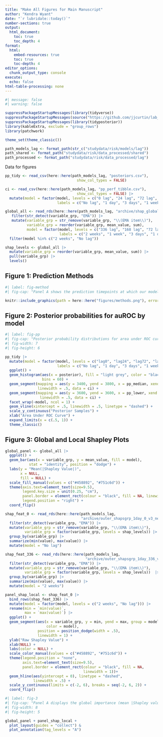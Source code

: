 ```yaml
---
title: "Make All Figures for Main Manuscript"
author: "Kendra Wyant"
date: "`r lubridate::today()`"
number-sections: true
output: 
  html_document:
    toc: true 
    toc_depth: 4
format:
  html:
    embed-resources: true
    toc: true
    toc-depth: 4
editor_options: 
  chunk_output_type: console
execute:
  echo: false
html-table-processing: none
---
```


```r
#| message: false
#| warning: false

suppressPackageStartupMessages(library(tidyverse))
suppressPackageStartupMessages(source("https://github.com/jjcurtin/lab_support/blob/main/format_path.R?raw=true"))
suppressPackageStartupMessages(library(tidyposterior))
library(kableExtra, exclude = "group_rows")
library(patchwork)

theme_set(theme_classic())

path_models_lag <- format_path(str_c("studydata/risk/models/lag"))
path_shared <- format_path("studydata/risk/data_processed/shared")
path_processed <- format_path("studydata/risk/data_processed/lag")
```

Data for figures
```r
pp_tidy <- read_csv(here::here(path_models_lag, "posteriors.csv"), 
                                 show_col_types = FALSE) 

ci <- read_csv(here::here(path_models_lag, "pp_perf_tibble.csv"), 
                                 show_col_types = FALSE) |> 
  mutate(model = factor(model, levels = c("0 lag", "24 lag", "72 lag", "168 lag", "336 lag"),
                        labels = c("No lag", "1 day", "3 days", "1 week", "2 weeks")))

global_all <- read_rds(here::here(path_models_lag, "archive/shap_global_all.rds")) |> 
   filter(str_detect(variable_grp, "EMA")) |> 
   mutate(variable_grp = str_remove(variable_grp, "\\(EMA item\\)"),
          variable_grp = reorder(variable_grp, mean_value, sum),
          model = factor(model, levels = c("336 lag", "168 lag", "72 lag", "24 lag", "0 lag"),
                         labels = c("2 weeks", "1 week", "3 days", "1 day", "No lag" ))) |> 
  filter(model %in% c("2 weeks", "No lag"))

shap_levels <- global_all |>
  mutate(variable_grp = reorder(variable_grp, mean_value, sum)) |>
  pull(variable_grp) |>
  levels()
```


## Figure 1: Prediction Methods
```r
#| label: fig-method
#| fig-cap: "Panel A shows the prediction timepoints at which our model calculated a predicted probability of a lapse. All available data up until, but not including, the prediction timepoint was used to generate these predictions. Features were created for varying feature scoring epochs before the prediction timepoint (i.e., 12, 24, 48, 72, and 168 hours). Prediction timepoints were updated hourly. Panel B shows how the prediction window (i.e., window in which a lapse might occur) rolls forward hour-by-hour with the prediction timepoint. The prediction window width for all models was 24 hours. Additionally, there were five possible lag times between the prediction timepoint and start of the prediction window. A prediction window either started immediately after the prediction timepoint (no lag) or was lagged by 1 day, 3 days, 1 week, or 2 weeks."

knitr::include_graphics(path = here::here("figures/methods.png"), error = FALSE)
```



## Figure 2: Posterior probabilities for auROC by model 

```r
#| label: fig-pp
#| fig-cap: "Posterior probability distributions for area under ROC curve (auROC) for each model (no lag, 1-day, 3-day, 1-week, and 2-week lag). Each distribution reflects 8,000 posterior samples (4 chains × 2,000 samples) from a Bayesian model fit. Horizonatal lines depict 95% Bayesian credible intervals (CI) and vertical solid lines depict median posterior probability for auROC. Vertical dashed line represents expected performance from a random classifier (.5 auROC)."
#| fig-width: 7
#| fig-height: 6

pp_tidy |> 
  mutate(model = factor(model, levels = c("lag0", "lag24", "lag72", "lag168", "lag336"),
                        labels = c("No lag", "1 day", "3 days", "1 week", "2 weeks"))) |>
  ggplot() + 
  geom_histogram(aes(x = posterior), fill = "light grey", color = "black", linewidth = .5,  
                 bins = 60) +
  geom_segment(mapping = aes(y = 3400, yend = 3800, x = pp_median, xend = pp_median),
               linewidth = .5, data = ci) +
  geom_segment(mapping = aes(y = 3600, yend = 3600, x = pp_lower, xend = pp_upper),
                linewidth = .5, data = ci) +
  facet_wrap(~model, ncol = 1) +
  geom_vline(xintercept = .5, linewidth = .5, linetype = "dashed") +
  scale_y_continuous("Posterior Samples") +
  xlab("Area Under ROC Curve") +
  expand_limits(x = c(.5, 1)) +
  theme_classic() 
```


## Figure 3: Global and Local Shapley Plots

```r
global_panel <- global_all |>
  ggplot() +
  geom_bar(aes(x = variable_grp, y = mean_value, fill = model), 
           stat = "identity", position = "dodge") +
  labs(y = "Mean(|Shapley Value|)",
       x = NULL,
       fill = NULL) +
  scale_fill_manual(values = c("#458892", "#751c6d")) +
  theme(axis.text=element_text(size=9.5),
        legend.key.size = unit(0.25, "cm"),
        panel.border = element_rect(colour = "black", fill = NA, linewidth = 1),
        legend.position = "right") +
  coord_flip()
```

```r
shap_feat_0 <- read_rds(here::here(path_models_lag, 
                                   "archive/outer_shapsgrp_1day_0_v3_nested_main.rds")) |> 
  filter(str_detect(variable_grp, "EMA")) |> 
  mutate(variable_grp = str_remove(variable_grp, "\\(EMA item\\)"),
         variable_grp = factor(variable_grp, levels = shap_levels)) |> 
  group_by(variable_grp) |> 
  summarize(min(value), max(value)) |> 
  mutate(model = "No lag")

shap_feat_336 <- read_rds(here::here(path_models_lag, 
                                     "archive/outer_shapsgrp_1day_336_v3_nested_main.rds")) |> 
  filter(str_detect(variable_grp, "EMA")) |> 
  mutate(variable_grp = str_remove(variable_grp, "\\(EMA item\\)"),
         variable_grp = factor(variable_grp, levels = shap_levels))  |> 
  group_by(variable_grp) |> 
  summarize(min(value), max(value)) |> 
  mutate(model = "2 weeks")

panel_shap_local <- shap_feat_0 |>
  bind_rows(shap_feat_336) |> 
  mutate(model = factor(model, levels = c("2 weeks", "No lag"))) |> 
  rename(min = `min(value)`,
         max = `max(value)`) |> 
  ggplot() +
  geom_segment(aes(x = variable_grp, y = min, yend = max, group = model,
                   color = model),
               position = position_dodge(width = .5), 
               linewidth = 1) +
  ylab("Raw Shapley Value") +
  xlab(NULL) +
  labs(color = NULL) +
  scale_color_manual(values = c("#458892", "#751c6d")) +
  theme(legend.position = "none",
        axis.text=element_text(size=9.5),
        panel.border = element_rect(colour = "black", fill = NA, 
                                    linewidth = 1))+
  geom_hline(aes(yintercept = 0), linetype = "dashed",
             linewidth = .5) +
  scale_y_continuous(limits = c(-2, 6), breaks = seq(-2, 6, 2)) +
  coord_flip()
```


```r
#| label: fig-3
#| fig-cap: "Panel A displays the global importance (mean |Shapley value|) for feature categories for the no lag and 2-week lag models. Feature categories are ordered by their aggregate global importance. The importance of each feature category for each model is displayed separately by color. Panels B displays the variation in local feature importance for the no lag and 2-week lag models. Lines start at minimum Shapley value and end at maximum Shapley value."
#| fig-width: 8
#| fig-height: 5

global_panel + panel_shap_local + 
  plot_layout(guides = "collect") &
  plot_annotation(tag_levels = "A") 
```